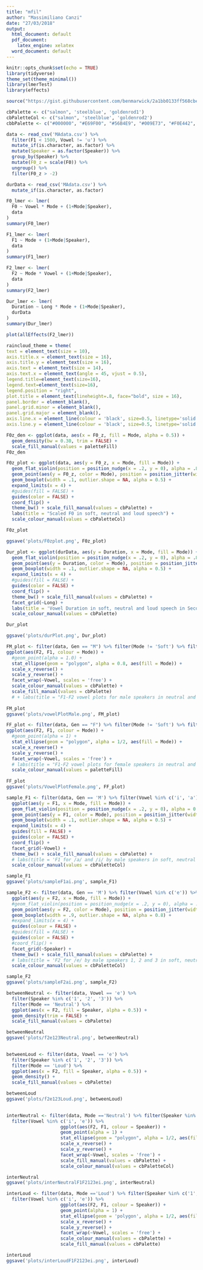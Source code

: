 ```yaml
---
title: "mfil"
author: "Massimiliano Canzi"
date: "27/03/2018"
output:
  html_document: default
  pdf_document:
    latex_engine: xelatex
  word_document: default
---
```


```r
knitr::opts_chunk$set(echo = TRUE)
library(tidyverse)
theme_set(theme_minimal())
library(lmerTest)
library(effects)

source("https://gist.githubusercontent.com/benmarwick/2a1bb0133ff568cbe28d/raw/fb53bd97121f7f9ce947837ef1a4c65a73bffb3f/geom_flat_violin.R")

cbPalette <- c("salmon", 'steelblue', 'goldenrod1')
cbPaletteCol <- c("salmon", 'steelblue', 'goldenrod2')
cbbPalette <- c("#000000", "#E69F00", "#56B4E9", "#009E73", "#F0E442", "#0072B2", "#D55E00", "#CC79A7")
```

<!-- Data is filtered and 'cleaned up'. -->

```r
data <- read_csv('MAdata.csv') %>%
  filter(F1 < 1500, Vowel != 'u') %>%
  mutate_if(is.character, as.factor) %>%
  mutate(Speaker = as.factor(Speaker)) %>%
  group_by(Speaker) %>%
  mutate(F0_z = scale(F0)) %>%
  ungroup() %>%
  filter(F0_z > -2)

durData <- read_csv('MAdata.csv') %>%
  mutate_if(is.character, as.factor)
```

<!-- Here's lmer tests for F0, F1, F2 and Duration throughout speech modes. Speaker is regarded as random effect. The 'Long' veriable for the duration model represents phonological length. -->

```r
F0_lmer <- lmer(
  F0 ~ Vowel * Mode + (1+Mode|Speaker),
  data
)
summary(F0_lmer)

```
```r
F1_lmer <- lmer(
  F1 ~ Mode + (1+Mode|Speaker),
  data
)
summary(F1_lmer)
```

```r
F2_lmer <- lmer(
  F2 ~ Mode * Vowel + (1+Mode|Speaker),
  data
)
summary(F2_lmer)
```

<!-- Duration lmer contains information for 'u' as well, which was omitted in the previous models for formant tracking issues. -->

```r
Dur_lmer <- lmer(
  Duration ~ Long * Mode + (1+Mode|Speaker),
  durData
)
summary(Dur_lmer)
```

<!-- Sample effects plot for F1 -->

```r
plot(allEffects(F2_lmer))
```

```r
raincloud_theme = theme(
text = element_text(size = 10),
axis.title.x = element_text(size = 16),
axis.title.y = element_text(size = 16),
axis.text = element_text(size = 14),
axis.text.x = element_text(angle = 45, vjust = 0.5),
legend.title=element_text(size=16),
legend.text=element_text(size=16),
legend.position = "right",
plot.title = element_text(lineheight=.8, face="bold", size = 16),
panel.border = element_blank(),
panel.grid.minor = element_blank(),
panel.grid.major = element_blank(),
axis.line.x = element_line(colour = 'black', size=0.5, linetype='solid'),
axis.line.y = element_line(colour = 'black', size=0.5, linetype='solid'))
```

<!-- Sample box/violin plots with jitter for F0 and Duration, faceted by gender and phonological lenth respectively -->

```r
F0z_den <- ggplot(data, aes(x = F0_z, fill = Mode, alpha = 0.5)) + 
  geom_density(bw = 0.30, trim = FALSE) +
  scale_fill_manual(values = paletteFill)
F0z_den
```


```r
F0z_plot <- ggplot(data, aes(y = F0_z, x = Mode, fill = Mode)) +
  geom_flat_violin(position = position_nudge(x = .2, y = 0), alpha = .8) +
  geom_point(aes(y = F0_z, color = Mode), position = position_jitter(width = .15), size = .2, alpha = 0.5) +
  geom_boxplot(width = .1, outlier.shape = NA, alpha = 0.5) +
  expand_limits(x = 4) +
  #guides(fill = FALSE) +
  guides(color = FALSE) +
  coord_flip() +
  theme_bw() + scale_fill_manual(values = cbPalette) + 
  labs(title = "Scaled F0 in soft, neutral and loud speech") +
  scale_colour_manual(values = cbPaletteCol)

F0z_plot

ggsave('plots/F0zplot.png', F0z_plot)
```



```r
Dur_plot <- ggplot(durData, aes(y = Duration, x = Mode, fill = Mode)) +
  geom_flat_violin(position = position_nudge(x = .2, y = 0), alpha = .8) +
  geom_point(aes(y = Duration, color = Mode), position = position_jitter(width = .15), size = .5, alpha = 0.5) +
  geom_boxplot(width = .1, outlier.shape = NA, alpha = 0.5) +
  expand_limits(x = 4) +
  #guides(fill = FALSE) +
  guides(color = FALSE) +
  coord_flip() +
  theme_bw() + scale_fill_manual(values = cbPalette) + 
  facet_grid(~Long) +
  labs(title = 'Vowel Duration in soft, neutral and loud speech in Seconds') +
  scale_colour_manual(values = cbPalette)

Dur_plot

ggsave('plots/durPlot.png', Dur_plot)
```

<!-- F1-F2 vowel plots for M and F speakers faceted by vowel, coloured by mode -->

```r
FM_plot <- filter(data, Gen == "M") %>% filter(Mode != 'Soft') %>% filter(F2 < 2400) %>%
ggplot(aes(F2, F1, colour = Mode)) +
  #geom_point(alpha = 1.0) +
  stat_ellipse(geom = "polygon", alpha = 0.8, aes(fill = Mode)) +
  scale_x_reverse() +
  scale_y_reverse() + 
  facet_wrap(~Vowel, scales = 'free') + 
  scale_colour_manual(values = cbPalette) +
  scale_fill_manual(values = cbPalette)
  # + labs(title = "F1-F2 vowel plots for male speakers in neutral and and loud speech") 
 
FM_plot
ggsave('plots/vowelPlotMale.png', FM_plot)
```

```r
FF_plot <- filter(data, Gen == "F") %>% filter(Mode != 'Soft') %>% filter(F2 < 2500) %>%
ggplot(aes(F2, F1, colour = Mode)) +
  #geom_point(alpha = 1) +
  stat_ellipse(geom = "polygon", alpha = 1/2, aes(fill = Mode)) +
  scale_x_reverse() +
  scale_y_reverse() + 
  facet_wrap(~Vowel, scales = 'free') +
  # labs(title = "F1-F2 vowel plots for female speakers in neutral and loud speech") +
  scale_colour_manual(values = paletteFill)
  
FF_plot
ggsave('plots/VowelPlotFemale.png', FF_plot)
```

```r

sample_F1 <- filter(data, Gen == 'M') %>% filter(Vowel %in% c('i', 'a')) %>% 
  ggplot(aes(y = F1, x = Mode, fill = Mode)) +
  geom_flat_violin(position = position_nudge(x = .2, y = 0), alpha = 0.8) +
  geom_point(aes(y = F1, color = Mode), position = position_jitter(width = .15), size = .5, alpha = 0.5) + stat_ellipse() +
  geom_boxplot(width = .1, outlier.shape = NA, alpha = 0.5) +
  expand_limits(x = 4) +
  guides(fill = FALSE) +
  guides(color = FALSE) +
  coord_flip() +
  facet_grid(~Vowel) +
  theme_bw() + scale_fill_manual(values = cbPalette) +
  # labs(title = 'F1 for /a/ and /i/ by male speakers in soft, neutral and loud speech') +
  scale_colour_manual(values = cbPaletteCol)

sample_F1
ggsave('plots/sampleF1ai.png', sample_F1)
```

```r

sample_F2 <- filter(data, Gen == 'M') %>% filter(Vowel %in% c('e')) %>% filter(Speaker %in% c('1', '2', '3')) %>% filter(F2 > 1750) %>%
  ggplot(aes(y = F2, x = Mode, fill = Mode)) +
  #geom_flat_violin(position = position_nudge(x = .2, y = 0), alpha = .8) +
  geom_point(aes(y = F2, color = Mode), position = position_jitter(width = .15), size = .5, alpha = 1) +
  geom_boxplot(width = .9, outlier.shape = NA, alpha = 0.8) +
  #expand_limits(x = 4) +
  guides(colour = FALSE) +
  #guides(fill = FALSE) +
  guides(color = FALSE) +
  #coord_flip() +
  facet_grid(~Speaker) +
  theme_bw() + scale_fill_manual(values = cbPalette) +
  # labs(title = 'F2 for /e/ by male speakers 1, 2 and 3 in soft, neutral and loud speech') +
  scale_colour_manual(values = cbPaletteCol)

sample_F2
ggsave('plots/sampleF2ai.png', sample_F2)
```

```r
betweenNeutral <- filter(data, Vowel == 'e') %>% 
  filter(Speaker %in% c('1', '2', '3')) %>%
  filter(Mode == 'Neutral') %>% 
  ggplot(aes(x = F2, fill = Speaker, alpha = 0.5)) +
  geom_density(trim = FALSE) +
  scale_fill_manual(values = cbPalette)

betweenNeutral
ggsave('plots/f2e123Neutral.png', betweenNeutral)
  
```

```r
betweenLoud <- filter(data, Vowel == 'e') %>% 
  filter(Speaker %in% c('1', '2', '3')) %>%
  filter(Mode == 'Loud') %>% 
  ggplot(aes(x = F2, fill = Speaker, alpha = 0.5)) +
  geom_density() + 
  scale_fill_manual(values = cbPalette)

betweenLoud
ggsave('plots/f2e123Loud.png', betweenLoud)
  
```

```r
interNeutral <- filter(data, Mode =='Neutral') %>% filter(Speaker %in% c('1', '2', '3')) %>%
  filter(Vowel %in% c('i', 'e')) %>%
                    ggplot(aes(F2, F1, colour = Speaker)) +
                    geom_point(alpha = 1) + 
                    stat_ellipse(geom = "polygon", alpha = 1/2, aes(fill = Speaker)) +
                    scale_x_reverse() +
                    scale_y_reverse() + 
                    facet_wrap(~Vowel, scales = 'free') +
                    scale_fill_manual(values = cbPalette) +
                    scale_colour_manual(values = cbPaletteCol)

interNeutral
ggsave('plots/interNeutralF1F2123ei.png', interNeutral)

```

```r
interLoud <- filter(data, Mode =='Loud') %>% filter(Speaker %in% c('1', '2', '3')) %>%
  filter(Vowel %in% c('i', 'e')) %>%
                    ggplot(aes(F2, F1, colour = Speaker)) +
                    geom_point(alpha = 1) + 
                    stat_ellipse(geom = 'polygon', alpha = 1/2, aes(fill = Speaker)) +
                    scale_x_reverse() +
                    scale_y_reverse() + 
                    facet_wrap(~Vowel, scales = 'free') +
                    scale_colour_manual(values = cbPalette) +
                    scale_fill_manual(values = cbPalette)

interLoud
ggsave('plots/interLoudF1F2123ei.png', interLoud)

```


